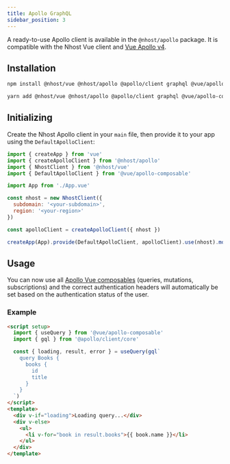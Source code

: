 ```yaml
---
title: Apollo GraphQL
sidebar_position: 3
---
```



A ready-to-use Apollo client is available in the `@nhost/apollo` package. It is compatible with the Nhost Vue client and [Vue Apollo v4](https://v4.apollo.vuejs.org/).

## Installation

<Tabs groupId="package-manager">
  <TabItem value="npm" label="npm" default>

```bash
npm install @nhost/vue @nhost/apollo @apollo/client graphql @vue/apollo-composable
```

  </TabItem>
  <TabItem value="yarn" label="Yarn">

```bash
yarn add @nhost/vue @nhost/apollo @apollo/client graphql @vue/apollo-composable
```

  </TabItem>
</Tabs>

## Initializing

Create the Nhost Apollo client in your `main` file, then provide it to your app using the `DefaultApolloClient`:

```js title=src/main.js
import { createApp } from 'vue'
import { createApolloClient } from '@nhost/apollo'
import { NhostClient } from '@nhost/vue'
import { DefaultApolloClient } from '@vue/apollo-composable'

import App from './App.vue'

const nhost = new NhostClient({
  subdomain: '<your-subdomain>',
  region: '<your-region>'
})

const apolloClient = createApolloClient({ nhost })

createApp(App).provide(DefaultApolloClient, apolloClient).use(nhost).mount('#app')
```

## Usage

You can now use all [Apollo Vue composables](https://v4.apollo.vuejs.org/guide-composable/) (queries, mutations, subscriptions) and the correct authentication headers will automatically be set based on the authentication status of the user.

### Example

```html
<script setup>
  import { useQuery } from '@vue/apollo-composable'
  import { gql } from '@apollo/client/core'

  const { loading, result, error } = useQuery(gql`
    query Books {
      books {
        id
        title
      }
    }
  `)
</script>
<template>
  <div v-if="loading">Loading query...</div>
  <div v-else>
    <ul>
      <li v-for="book in result.books">{{ book.name }}</li>
    </ul>
  </div>
</template>
```

